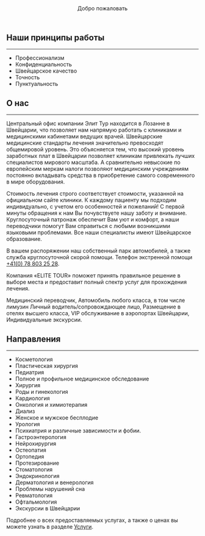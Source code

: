 
<Header>Добро пожаловать</Header>

<Body>

## Наши принципы работы

---

- Профессионализм
- Конфиденциальность
- Швейцарское качество
- Точность
- Пунктуальность

## О нас

---

Центральный офис компании Элит Тур находится в Лозанне в Швейцарии, что позволяет нам напрямую работать с клиниками и медицинскими кабинетами ведущих врачей. Швейцарские медицинские стандарты лечения значительно превосходят общемировой уровень. Это объясняется тем, что высокий уровень заработных плат в Швейцарии позволяет клиникам привлекать лучших специалистов мирового масштаба. А сравнительно невысокие по европейским меркам налоги позволяют медицинским учреждениям постоянно вкладывать средства в приобретение самого современного в мире оборудования.

Стоимость лечения строго соответствует стоимости, указанной на официальном сайте клиники. К каждому пациенту мы подходим индивидуально, с учетом его особенностей и пожеланий! С первой минуты обращения к нам Вы почувствуете нашу заботу и внимание. Круглосуточный патронаж обеспечит Вам уют и комфорт, а наши переводчики помогут Вам справиться с любыми возникшими языковыми проблемами. Все наши специалисты имеют Швейцарское образование.

В вашем распоряжении наш собственный парк автомобилей, а также служба круглосуточной скорой помощи. Телефон экстренной помощи <a href="tel:+410788032528">+41(0) 78 803 25 28</a>.

Компания «ELITE TOUR» поможет принять правильное решение в выборе места и предоставит полный спектр услуг для прохождения лечения.

Mедицинский переводчик,
Aвтомобиль любого класса, в том числе лимузин
Личный водитель/сопровождающее лицо,
Размещение в отелях высшего класса,
VIP обслуживание в аэропортах Швейцарии,
Индивидуальные экскурсии.

## Направления

---

- Косметология
- Пластическая хирургия
- Педиатрия
- Полное и профильное медицинское обследование
- Хирургия
- Роды и гинекология
- Кардиология
- Онкология и химиотерапия
- Диализ
- Женское и мужское бесплодие
- Урология
- Психиатрия и различные зависимости и фобии.
- Гастроэнтерология
- Нейрохирургия
- Остеопатия
- Ортопедия
- Протезирование
- Стоматология
- Эндокринология
- Дерматология и венерология
- Проблемы нарушений сна
- Ревматология
- Офтальмология
- Экскурсии в Швейцарии

Подробнее о всех предоставляемых услугах, а также о ценах вы можете узнать в разделе <a href="/services">Услуги</a>.

</Body>
